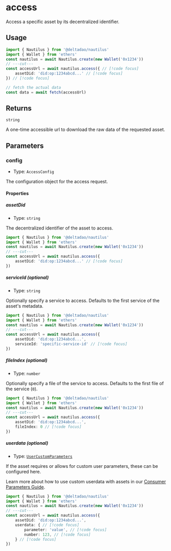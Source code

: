 # access

Access a specific asset by its decentralized identifier.

## Usage

```ts twoslash
import { Nautilus } from '@deltadao/nautilus'
import { Wallet } from 'ethers'
const nautilus = await Nautilus.create(new Wallet('0x1234'))
// ---cut---
const accessUrl = await nautilus.access({ // [!code focus]
    assetDid: 'did:op:1234abcd...' // [!code focus]
}) // [!code focus]

// fetch the actual data
const data = await fetch(accessUrl)
```

## Returns

`string`

A one-time accessible url to download the raw data of the requested asset.

## Parameters

### config
- Type: `AccessConfig`

The configuration object for the access request.

#### Properties

##### assetDid
- Type: `string`

The decentralized identifier of the asset to access.
```ts twoslash
import { Nautilus } from '@deltadao/nautilus'
import { Wallet } from 'ethers'
const nautilus = await Nautilus.create(new Wallet('0x1234'))
// ---cut---
const accessUrl = await nautilus.access({
    assetDid: 'did:op:1234abcd...' // [!code focus]
})
```

##### serviceId (optional)
- Type: `string`

Optionally specify a service to access. Defaults to the first service of the asset's metadata.
```ts twoslash
import { Nautilus } from '@deltadao/nautilus'
import { Wallet } from 'ethers'
const nautilus = await Nautilus.create(new Wallet('0x1234'))
// ---cut---
const accessUrl = await nautilus.access({ 
    assetDid: 'did:op:1234abcd...', 
    serviceId: 'specific-service-id' // [!code focus]
})
```

##### fileIndex (optional)
- Type: `number`

Optionally specify a file of the service to access. Defaults to the first file of the service (`0`).
```ts twoslash
import { Nautilus } from '@deltadao/nautilus'
import { Wallet } from 'ethers'
const nautilus = await Nautilus.create(new Wallet('0x1234'))
// ---cut---
const accessUrl = await nautilus.access({ 
    assetDid: 'did:op:1234abcd...', 
    fileIndex: 0 // [!code focus]
})
```

##### userdata (optional)
- Type: [`UserCustomParameters`](/docs/api/UserCustomParameters)

If the asset requires or allows for custom user parameters, these can be configured here.

Learn more about how to use custom userdata with assets in our [Consumer Parameters Guide](/docs/api/ConsumerParameterBuilder).
```ts twoslash
import { Nautilus } from '@deltadao/nautilus'
import { Wallet } from 'ethers'
const nautilus = await Nautilus.create(new Wallet('0x1234'))
// ---cut---
const accessUrl = await nautilus.access({ 
    assetDid: 'did:op:1234abcd...', 
    userdata: { // [!code focus]
        parameter: 'value', // [!code focus]
        number: 123, // [!code focus]
    } // [!code focus]
})
```